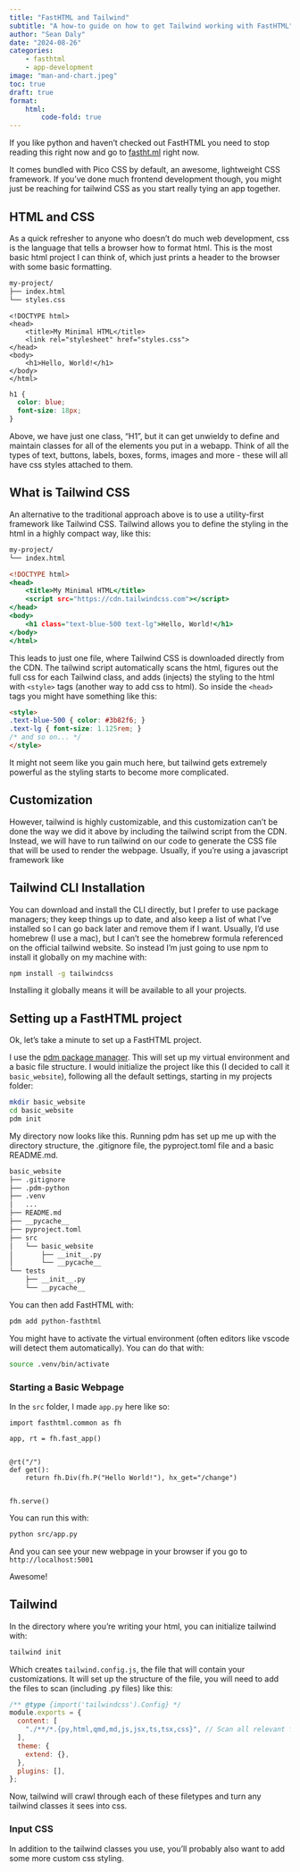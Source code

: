 ```yaml
---
title: "FastHTML and Tailwind"
subtitle: "A how-to guide on how to get Tailwind working with FastHTML" 
author: "Sean Daly"
date: "2024-08-26"
categories:
    - fasthtml
    - app-development
image: "man-and-chart.jpeg"
toc: true
draft: true
format:
    html:
        code-fold: true
---
```


If you like python and haven't checked out FastHTML you need to stop reading this right now and go to [fastht.ml](https://www.fastht.ml) right now.

It comes bundled with Pico CSS by default, an awesome, lightweight CSS framework. If you've done much frontend development though, you might just be reaching for tailwind CSS as you start really tying an app together.

## HTML and CSS

As a quick refresher to anyone who doesn't do much web development, css is the language that tells a browser how to format html. This is the most basic html project I can think of, which just prints a header to the browser with some basic formatting.

```txt
my-project/
├── index.html
└── styles.css
```

```.python
<!DOCTYPE html>
<head>
    <title>My Minimal HTML</title>
    <link rel="stylesheet" href="styles.css">
</head>
<body>
    <h1>Hello, World!</h1>
</body>
</html>
```

```.css
h1 {
  color: blue;
  font-size: 18px;
}
```

Above, we have just one class, "H1", but it can get unwieldy to define and maintain classes for all of the elements you put in a webapp. Think of all the types of text, buttons, labels, boxes, forms, images and more - these will all have css styles attached to them.

## What is Tailwind CSS

An alternative to the traditional approach above is to use a utility-first framework like Tailwind CSS. Tailwind allows you to define the styling in the html in a highly compact way, like this:

```txt
my-project/
└── index.html
```

```.html
<!DOCTYPE html>
<head>
    <title>My Minimal HTML</title>
    <script src="https://cdn.tailwindcss.com"></script>
</head>
<body>
    <h1 class="text-blue-500 text-lg">Hello, World!</h1>
</body>
</html>
```

This leads to just one file, where Tailwind CSS is downloaded directly from the CDN. The tailwind script automatically scans the html, figures out the full css for each Tailwind class, and adds (injects) the styling to the html with `<style>` tags (another way to add css to html). So inside the `<head>` tags you might have something like this:

```html
<style>
.text-blue-500 { color: #3b82f6; }
.text-lg { font-size: 1.125rem; }
/* and so on... */
</style>
```

It might not seem like you gain much here, but tailwind gets extremely powerful as the styling starts to become more complicated.

## Customization

However, tailwind is highly customizable, and this customization can't be done the way we did it above by including the tailwind script from the CDN. Instead, we will have to run tailwind on our code to generate the CSS file that will be used to render the webpage. Usually, if you're using a javascript framework like 

<!-- TODO -->

## Tailwind CLI Installation

You can download and install the CLI directly, but I prefer to use package managers; they keep things up to date, and also keep a list of what I've installed so I can go back later and remove them if I want. Usually, I'd use homebrew (I use a mac), but I can't see the homebrew formula referenced on the official tailwind website. So instead I'm just going to use npm to install it globally on my machine with:

```bash
npm install -g tailwindcss
```

Installing it globally means it will be available to all your projects. 

## Setting up a FastHTML project

Ok, let's take a minute to set up a FastHTML project.

I use the [pdm package manager](https://pdm-project.org/en/latest/). This will set up my virtual environment and a basic file structure. I would initialize the project like this (I decided to call it `basic_website`), following all the default settings, starting in my projects folder:

```bash
mkdir basic_website
cd basic_website
pdm init
```

My directory now looks like this. Running pdm has set up me up with the directory structure, the .gitignore file, the pyproject.toml file and a basic README.md.

```txt
basic_website
├── .gitignore
├── .pdm-python
├── .venv
│   ...
├── README.md
├── __pycache__
├── pyproject.toml
├── src
│   └── basic_website
│       ├── __init__.py
│       └── __pycache__
└── tests
    ├── __init__.py
    └── __pycache__
```

You can then add FastHTML with:

```bash
pdm add python-fasthtml
```

You might have to activate the virtual environment (often editors like vscode will detect them automatically). You can do that with:

```bash
source .venv/bin/activate
```

### Starting a Basic Webpage

In the `src` folder, I made `app.py` here like so:

```.python
import fasthtml.common as fh

app, rt = fh.fast_app()


@rt("/")
def get():
    return fh.Div(fh.P("Hello World!"), hx_get="/change")


fh.serve()
```

You can run this with:

```bash
python src/app.py
```

And you can see your new webpage in your browser if you go to `http://localhost:5001`

Awesome!

## Tailwind

In the directory where you're writing your html, you can initialize tailwind with:

```bash
tailwind init
```

Which creates `tailwind.config.js`, the file that will contain your customizations. It will set up the structure of the file, you will need to add the files to scan (including .py files) like this:

```js
/** @type {import('tailwindcss').Config} */
module.exports = {
  content: [
    "./**/*.{py,html,qmd,md,js,jsx,ts,tsx,css}", // Scan all relevant files
  ],
  theme: {
    extend: {},
  },
  plugins: [],
};
```

Now, tailwind will crawl through each of these filetypes and turn any tailwind classes it sees into css.

### Input CSS

In addition to the tailwind classes you use, you'll probably also want to add some more custom css styling. 